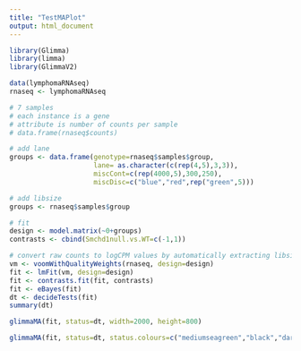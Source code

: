 ---
title: "TestMAPlot"
output: html_document
---


```{r}
library(Glimma)
library(limma)
library(GlimmaV2)

data(lymphomaRNAseq)
rnaseq <- lymphomaRNAseq


```

```{r}

# 7 samples
# each instance is a gene
# attribute is number of counts per sample
# data.frame(rnaseq$counts)
```



```{r}
# add lane
groups <- data.frame(genotype=rnaseq$samples$group,
                     lane= as.character(c(rep(4,5),3,3)),
                     miscCont=c(rep(4000,5),300,250),
                     miscDisc=c("blue","red",rep("green",5)))

# add libsize
groups <- rnaseq$samples$group

# fit
design <- model.matrix(~0+groups)
contrasts <- cbind(Smchd1null.vs.WT=c(-1,1))

# convert raw counts to logCPM values by automatically extracting libsizes and normalisation factors from x
vm <- voomWithQualityWeights(rnaseq, design=design)
fit <- lmFit(vm, design=design)
fit <- contrasts.fit(fit, contrasts)
fit <- eBayes(fit)
dt <- decideTests(fit)
summary(dt)
```



```{r}
glimmaMA(fit, status=dt, width=2000, height=800)
```

```{r}
glimmaMA(fit, status=dt, status.colours=c("mediumseagreen","black","darkviolet"))
```

